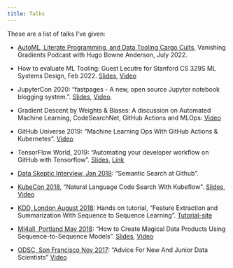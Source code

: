 ```yaml
---
title: Talks
---
```


These are a list of talks I've given:

- [AutoML, Literate Programming, and Data Tooling Cargo Cults](https://vanishinggradients.fireside.fm/9), Vanishing Gradients Podcast with Hugo Bowne Anderson, July 2022.

- How to evaluate ML Tooling: Guest Lecutre for Stanford CS 329S ML Systems Design, Feb 2022. [Slides](https://docs.google.com/presentation/d/1BVWmp7pfEp6_ffilcvz--_KbFqK-c9bElfbuxHFWPKo/edit?usp=sharing), [Video](https://youtu.be/GHk5HMW4XMA)

- JupyterCon 2020: "fastpages - A new, open source Jupyter notebook blogging system.".  [Slides](http://bit.ly/jc-fastpages), [Video](https://www.youtube.com/watch?v=cduXZwZaBbM).

- Gradient Descent by Weights & Biases: A discussion on Automated Machine Learning, CodeSearchNet, GitHub Actions and MLOps: [Video](https://youtu.be/TMe8xz4cUKs)

- GitHub Universe 2019: "Machine Learning Ops With GitHub Actions & Kubernetes".  [Video](https://youtu.be/Ll50l3fsoYs)

- TensorFlow World, 2019: "Automating your developer workflow on GitHub with Tensorflow".  [Slides](http://bit.ly/tf-github), [Link](https://conferences.oreilly.com/tensorflow/tf-ca-2019/public/schedule/detail/78380)

- [Data Skeptic Interview, Jan 2018](http://dataskeptic.com/blog/episodes/2019/semantic-search-at-github):  "Semantic Search at Github".

- [KubeCon 2018](https://events.linuxfoundation.org/events/kubecon-cloudnativecon-north-america-2018/), "Natural Language Code Search With Kubeflow". [Slides](https://docs.google.com/presentation/d/1jHE61fAqZNgaDrpItk5L_tCzLU0DuL86rCz4yAKz4Ss/edit?usp=sharing), [Video](https://www.youtube.com/watch?v=SF77UBvfTHU)

- [KDD, London August 2018](http://www.kdd.org/kdd2018/):  Hands on tutorial, "Feature Extraction and Summarization With Sequence to Sequence Learning".  [Tutorial-site](https://kddseq2seq.com/)

 - [Ml4all, Portland May 2018](http://ml4all.org/): "How to Create Magical Data Products Using Sequence-to-Sequence Models".  [Slides](https://docs.google.com/presentation/d/1pqkOWcIjpaXJPiP3_MT9KrdiZd0LoAWxh6Ei28i4CM8/edit?usp=sharing),  [Video](https://www.youtube.com/watch?v=t063URlwyFM)
 
 - [ODSC, San Francisco Nov 2017](https://old.opendatascience.com/conferences/advice-for-new-and-junior-data-scientists-hamel-husain-l-odsc-west-2017/): "Advice For New And Junior Data Scientists" [Video](https://www.youtube.com/watch?v=eDK1R6tpZlA&feature=youtu.be)
